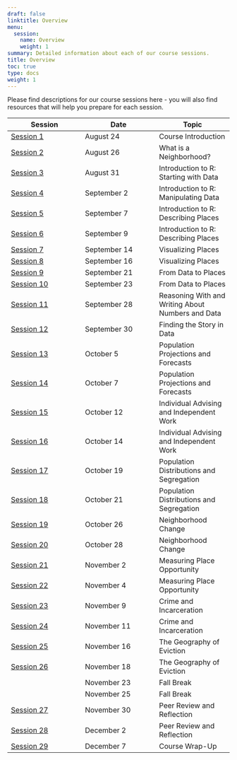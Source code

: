 ```yaml
---
draft: false
linktitle: Overview
menu:
  session:
    name: Overview
    weight: 1
summary: Detailed information about each of our course sessions.
title: Overview
toc: true
type: docs
weight: 1
---
```


Please find descriptions for our course sessions here - you will also find resources that will help you prepare for each session.

| Session | Date | Topic |
|-|-|-|
| [Session 1](session/01-course_introduction/) | August 24 | Course Introduction |
| [Session 2](/session/02-what_is_a_neighborhood/) | August 26 | What is a Neighborhood? |
| [Session 3](/session/03-starting_with_data/) | August 31 | Introduction to R: Starting with Data |
| [Session 4](/session/04-manipulating_data) | September 2 | Introduction to R: Manipulating Data |
| [Session 5](/session/05-describing_places_1) | September 7 | Introduction to R: Describing Places |
| [Session 6](/session/06-describing_places_2) | September 9 | Introduction to R: Describing Places |
| [Session 7](/session/07-visualizing_Places_1.Rmd) | September 14 | Visualizing Places |
| [Session 8](/session/08-visualizing_places_22) | September 16 | Visualizing Places |
| [Session 9](/session/09-data_to_places_1) | September 21 | From Data to Places |
| [Session 10](/session/10-data_to_places_2) | September 23 | From Data to Places |
| [Session 11](/session/11-numbers_and_data) | September 28 | Reasoning With and Writing About Numbers and Data |
| [Session 12](/session/12-finding_the_story) | September 30 | Finding the Story in Data |
| [Session 13](/session/13-population_projection_1) | October 5 | Population Projections and Forecasts |
| [Session 14](/session/14-population_projection_2) | October 7 | Population Projections and Forecasts |
| [Session 15](/session/15-individual_advising_1) | October 12 | Individual Advising and Independent Work |
| [Session 16](/session/16-individual_advising_2) | October 14 | Individual Advising and Independent Work |
| [Session 17](/session/17-population_segregation_1) | October 19 | Population Distributions and Segregation |
| [Session 18](/session/18-population_segregation_2) | October 21 | Population Distributions and Segregation |
| [Session 19](/session/19-neighborhood_change_1) | October 26 | Neighborhood Change |
| [Session 20](/session/20-neighborhood_change_2) | October 28 | Neighborhood Change |
| [Session 21](/session/21-place_opportunity_1) | November 2 | Measuring Place Opportunity |
| [Session 22](/session/22-place_opportunity_2) | November 4 | Measuring Place Opportunity |
| [Session 23](/session/23-crime_incarceration_1) | November 9 | Crime and Incarceration |
| [Session 24](/session/24-crime_incarceration_2) | November 11 | Crime and Incarceration |
| [Session 25](/session/25-eviction_1) | November 16 | The Geography of Eviction |
| [Session 26](/session/26-eviction_2) | November 18 | The Geography of Eviction |
||November 23|Fall Break|
||November 25|Fall Break|
| [Session 27](/session/27-peer_review_1) | November 30 | Peer Review and Reflection |
| [Session 28](/session/28-peer_review_2) | December 2 | Peer Review and Reflection |
| [Session 29](/session/29-course_wrap_up) | December 7    | Course Wrap-Up |
